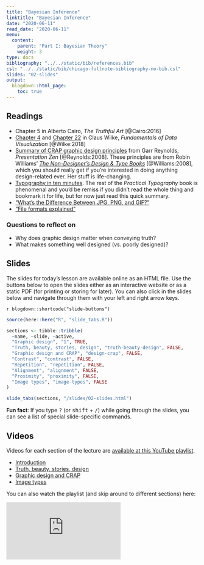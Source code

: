 ```yaml
---
title: "Bayesian Inference"
linktitle: "Bayesian Inference"
date: "2020-06-11"
read_date: "2020-06-11"
menu:
  content:
    parent: "Part I: Bayesian Theory"
    weight: 3
type: docs
bibliography: "../../static/bib/references.bib"
csl: "../../static/bib/chicago-fullnote-bibliography-no-bib.csl"
slides: "02-slides"
output:
  blogdown::html_page:
    toc: true
---
```


## Readings

- <i class="fas fa-book"></i> Chapter 5 in Alberto Cairo, *The Truthful Art* [@Cairo:2016]
- <i class="fas fa-book"></i> [Chapter 4](https://serialmentor.com/dataviz/color-basics.html) and [Chapter 22](https://serialmentor.com/dataviz/image-file-formats.html) in Claus Wilke, *Fundamentals of Data Visualization* [@Wilke:2018]
- <i class="far fa-file-pdf"></i> [Summary of CRAP graphic design principles](http://www.presentationzen.com/chapter6_spread.pdf) from Garr Reynolds, *Presentation Zen* [@Reynolds:2008]. These principles are from Robin Williams' [*The Non-Designer's Design & Type Books*](https://www.amazon.com/Non-Designers-Design-Book-4th/dp/0133966151) [@Williams:2008], which you should really get if you're interested in doing anything design-related ever. Her stuff is life-changing.
- <i class="fas fa-external-link-square-alt"></i> [Typography in ten minutes](https://practicaltypography.com/typography-in-ten-minutes.html). The rest of the *Practical Typography* book is phenomenal and you'd be remiss if you didn't read the whole thing and bookmark it for life, but for now just read this quick summary.
- <i class="fas fa-external-link-square-alt"></i> ["What's the Difference Between JPG, PNG, and GIF?"](https://gizmodo.com/5656669/whats-the-difference-between-jpg-png-and-gif)
- <i class="fas fa-external-link-square-alt"></i> ["File formats explained"](https://www.theglowstudio.com/file-formats-explained/)

### Questions to reflect on

- Why does graphic design matter when conveying truth?
- What makes something well designed (vs. poorly designed)?


## Slides

The slides for today's lesson are available online as an HTML file. Use the buttons below to open the slides either as an interactive website or as a static PDF (for printing or storing for later). You can also click in the slides below and navigate through them with your left and right arrow keys.

`r blogdown::shortcode("slide-buttons")`

```r
source(here::here("R", "slide_tabs.R"))

sections <- tibble::tribble(
  ~name, ~slide, ~active,
  "Graphic design", "1", TRUE,
  "Truth, beauty, stories, design", "truth-beauty-design", FALSE,
  "Graphic design and CRAP", "design-crap", FALSE,
  "Contrast", "contrast", FALSE,
  "Repetition", "repetition", FALSE,
  "Alignment", "alignment", FALSE,
  "Proximity", "proximity", FALSE,
  "Image types", "image-types", FALSE
)

slide_tabs(sections, "/slides/02-slides.html")
```

:::fyi
**Fun fact**: If you type <kbd>?</kbd> (or <kbd>shift</kbd> + <kbd>/</kbd>) while going through the slides, you can see a list of special slide-specific commands.
:::


## Videos

Videos for each section of the lecture are [available at this YouTube playlist](https://www.youtube.com/playlist?list=PLS6tnpTr39sEznTwka0EmWfkkphjncq7U).

- [Introduction](https://www.youtube.com/watch?v=ny7HYqyVNp4&list=PLS6tnpTr39sEznTwka0EmWfkkphjncq7U)
- [Truth, beauty, stories, design](https://www.youtube.com/watch?v=SXW0RtenLgk&list=PLS6tnpTr39sEznTwka0EmWfkkphjncq7U&)
- [Graphic design and CRAP](https://www.youtube.com/watch?v=iuEwh2EnIcw&list=PLS6tnpTr39sEznTwka0EmWfkkphjncq7U)
- [Image types](https://www.youtube.com/watch?v=j0aqBmRV66A&list=PLS6tnpTr39sEznTwka0EmWfkkphjncq7U)

You can also watch the playlist (and skip around to different sections) here:

<div class="embed-responsive embed-responsive-16by9">
<iframe class="embed-responsive-item" src="https://www.youtube.com/embed/videoseries?list=PLS6tnpTr39sEznTwka0EmWfkkphjncq7U" frameborder="0" allow="accelerometer; autoplay; encrypted-media; gyroscope; picture-in-picture" allowfullscreen></iframe>
</div>
